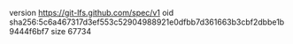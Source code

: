 version https://git-lfs.github.com/spec/v1
oid sha256:5c6a467317d3ef553c52904988921e0dfbb7d361663b3cbf2dbbe1b9444f6bf7
size 67734
